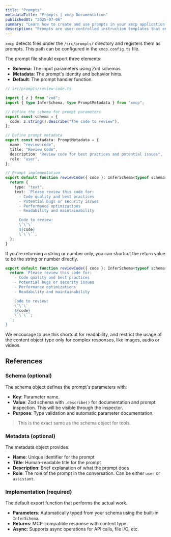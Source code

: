 ```yaml
---
title: "Prompts"
metadataTitle: "Prompts | xmcp Documentation"
publishedAt: "2025-07-06"
summary: "Learn how to create and use prompts in your xmcp application."
description: "Prompts are user-controlled instruction templates that enable structured, consistent interactions through parameterized workflows."
---
```


`xmcp` detects files under the `/src/prompts/` directory and registers them as prompts. This path can be configured in the `xmcp.config.ts` file.

The prompt file should export three elements:

- **Schema**: The input parameters using Zod schemas.
- **Metadata**: The prompt's identity and behavior hints.
- **Default**: The prompt handler function.

```typescript
// src/prompts/review-code.ts

import { z } from "zod";
import { type InferSchema, type PromptMetadata } from "xmcp";

// Define the schema for prompt parameters
export const schema = {
  code: z.string().describe("The code to review"),
};

// Define prompt metadata
export const metadata: PromptMetadata = {
  name: "review-code",
  title: "Review Code",
  description: "Review code for best practices and potential issues",
  role: "user",
};

// Prompt implementation
export default function reviewCode({ code }: InferSchema<typeof schema>) {
  return {
    type: "text",
    text: `Please review this code for:
      - Code quality and best practices
      - Potential bugs or security issues
      - Performance optimizations
      - Readability and maintainability

      Code to review:
      \`\`\`
      ${code}
      \`\`\``,
  };
}
```

If you're returning a string or number only, you can shortcut the return value to be the string or number directly.

```typescript
export default function reviewCode({ code }: InferSchema<typeof schema>) {
  return `Please review this code for:
    - Code quality and best practices
    - Potential bugs or security issues
    - Performance optimizations
    - Readability and maintainability

    Code to review:
    \`\`\`
    ${code}
    \`\`\``;
  `;
}
```

<Callout variant="info">
  We encourage to use this shortcut for readability, and restrict the usage of
  the content object type only for complex responses, like images, audio or
  videos.
</Callout>

## References

### Schema (optional)

The schema object defines the prompt's parameters with:

- **Key**: Parameter name.
- **Value**: Zod schema with `.describe()` for documentation and prompt inspection. This will be visible through the inspector.
- **Purpose**: Type validation and automatic parameter documentation.

> This is the exact same as the schema object for tools.

### Metadata (optional)

The metadata object provides:

- **Name**: Unique identifier for the prompt
- **Title**: Human-readable title for the prompt
- **Description**: Brief explanation of what the prompt does
- **Role**: The role of the prompt in the conversation. Can be either `user` or `assistant`.

### Implementation (required)

The default export function that performs the actual work.

- **Parameters**: Automatically typed from your schema using the built-in `InferSchema`.
- **Returns**: MCP-compatible response with content type.
- **Async**: Supports async operations for API calls, file I/O, etc.
